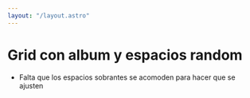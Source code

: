 ```yaml
---
layout: "/layout.astro"
---
```



# Grid con album y espacios random

- Falta que los espacios sobrantes se acomoden para hacer que se ajusten 

<Album/>